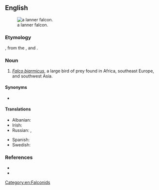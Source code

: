 ==English==
[[Image:Lanner Falcon 800.jpg|thumb|a lanner falcon.]]

===Etymology===
{{m|en|lanner}}, from the {{uder|en|frm|lanier||cowardly}}, and {{m|en|falcon}}.

===Noun===
{{en-noun}}

# ''[[Falco biarmicus]]'', a large bird of prey found in Africa, southeast Europe, and southwest Asia.

====Synonyms====
* {{l|en|lanner}}

====Translations====
{{trans-top|Falco biarmicus}}
* Albanian: {{t|sq|krahëthadër kokëkuqe|f}}
* Irish: {{t|ga|fabhcún lanner|m}}
* Russian: {{t|ru|средиземномо́рский со́кол|m}}, {{t+|ru|ла́ннер}}
{{trans-mid}}
* Spanish: {{t|es|halcón borní|m}}
* Swedish: {{t+|sv|slagfalk|c}}
{{trans-bottom}}

===References===
* {{pedialite}}
* {{specieslite|Falco biarmicus|i=1}}

[[Category:en:Falconids]]